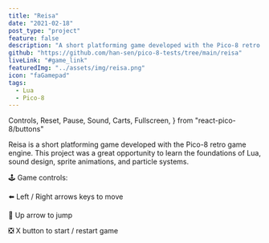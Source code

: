 ```yaml
---
title: "Reisa"
date: "2021-02-18"
post_type: "project"
feature: false
description: "A short platforming game developed with the Pico-8 retro game engine."
github: "https://github.com/han-sen/pico-8-tests/tree/main/reisa"
liveLink: "#game_link"
featuredImg: "../assets/img/reisa.png"
icon: "faGamepad"
tags:
  - Lua
  - Pico-8
---
```



  Controls,
  Reset,
  Pause,
  Sound,
  Carts,
  Fullscreen,
} from "react-pico-8/buttons"

Reisa is a short platforming game developed with the Pico-8 retro game engine. This project was a great opportunity to learn the foundations of Lua, sound design, sprite animations, and particle systems.

🕹️ Game controls:

⬅️ Left / Right arrows keys to move

🔼 Up arrow to jump

❎ X button to start / restart game

<div id="game_link">
  <Pico8
    src="/reisa.js"
    autoPlay={true}
    legacyButtons={false}
    hideCursor={false}
    center={true}
    blockKeys={true}
    usePointer={true}
    unpauseOnReset={true}
  >
    <Reset />
    <Pause />
    <Sound />
  </Pico8>
</div>
